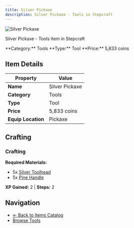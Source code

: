 ```yaml
---
title: Silver Pickaxe
description: Silver Pickaxe - Tools in Stepcraft
---
```


<div className="flex items-start gap-6 mb-8">
  <div className="flex-shrink-0">
    <img src="/assets/resources/smithing/silver_pickaxe.png" alt="Silver Pickaxe" className="w-24 h-24 border rounded-lg" />
  </div>
  <div className="flex-1">
    <div className="space-y-2">
      <p className="text-lg text-muted-foreground">Silver Pickaxe - Tools item in Stepcraft</p>
      <div className="flex flex-wrap gap-4 text-sm">
        <span className="px-2 py-1 bg-blue-100 dark:bg-blue-900 rounded-md">
          **Category:** Tools
        </span>
        <span className="px-2 py-1 bg-green-100 dark:bg-green-900 rounded-md">
          **Type:** Tool
        </span>
        <span className="px-2 py-1 bg-yellow-100 dark:bg-yellow-900 rounded-md">
          **Price:** 5,833 coins
        </span>
      </div>
    </div>
  </div>
</div>

## Item Details

| Property | Value |
|----------|-------|
| **Name** | Silver Pickaxe |
| **Category** | Tools |
| **Type** | Tool |
| **Price** | 5,833 coins |
| **Equip Location** | Pickaxe |



## Crafting

### Crafting

**Required Materials:**
- 5x [Silver Toolhead](/docs/resources/individual/silver_toolhead)
- 5x [Pine Handle](/docs/resources/individual/pine_handle)

**XP Gained:** 2 | **Steps:** 2



## Navigation

- [← Back to Items Catalog](/docs/items)
- [Browse Tools](/docs/items#tools)
